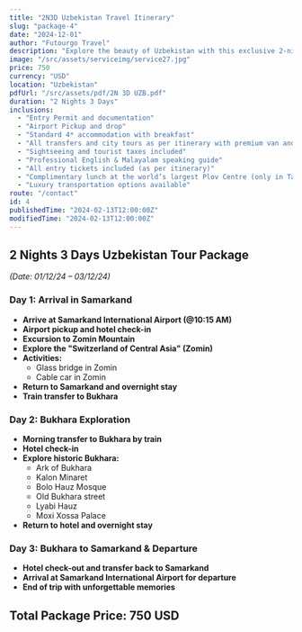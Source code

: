 ```yaml
---
title: "2N3D Uzbekistan Travel Itinerary"
slug: "package-4"
date: "2024-12-01"
author: "Futourgo Travel"
description: "Explore the beauty of Uzbekistan with this exclusive 2-night, 3-day travel package."
image: "/src/assets/serviceimg/service27.jpg"
price: 750
currency: "USD"
location: "Uzbekistan"
pdfUrl: "/src/assets/pdf/2N 3D UZB.pdf"
duration: "2 Nights 3 Days"
inclusions:
  - "Entry Permit and documentation"
  - "Airport Pickup and drop"
  - "Standard 4* accommodation with breakfast"
  - "All transfers and city tours as per itinerary with premium van and Afrosiyob bullet train"
  - "Sightseeing and tourist taxes included"
  - "Professional English & Malayalam speaking guide"
  - "All entry tickets included (as per itinerary)"
  - "Complimentary lunch at the world’s largest Plov Centre (only in Tashkent)"
  - "Luxury transportation options available"
route: "/contact"
id: 4
publishedTime: "2024-02-13T12:00:00Z"
modifiedTime: "2024-02-13T12:00:00Z"
---
```


## 2 Nights 3 Days Uzbekistan Tour Package  
*(Date: 01/12/24 – 03/12/24)*  

### Day 1: Arrival in Samarkand  
- **Arrive at Samarkand International Airport (@10:15 AM)**  
- **Airport pickup and hotel check-in**  
- **Excursion to Zomin Mountain**  
- **Explore the "Switzerland of Central Asia" (Zomin)**  
- **Activities:**  
  - Glass bridge in Zomin  
  - Cable car in Zomin  
- **Return to Samarkand and overnight stay**  
- **Train transfer to Bukhara**  

### Day 2: Bukhara Exploration  
- **Morning transfer to Bukhara by train**  
- **Hotel check-in**  
- **Explore historic Bukhara:**  
  - Ark of Bukhara  
  - Kalon Minaret  
  - Bolo Hauz Mosque  
  - Old Bukhara street  
  - Lyabi Hauz  
  - Moxi Xossa Palace  
- **Return to hotel and overnight stay**  

### Day 3: Bukhara to Samarkand & Departure  
- **Hotel check-out and transfer back to Samarkand**  
- **Arrival at Samarkand International Airport for departure**  
- **End of trip with unforgettable memories**  

## Total Package Price: 750 USD  